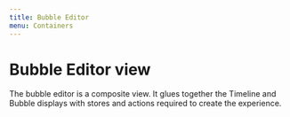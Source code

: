 ```yaml
---
title: Bubble Editor 
menu: Containers
---
```


# Bubble Editor view 

The bubble editor is a composite view. It glues together 
the Timeline and Bubble displays with stores and actions required 
to create the experience.



<Props of={BubbleEditor.WrappedComponent} />

<Playground>
  <Provider store={configureStore("https://incompetech.com/music/royalty-free/mp3-royaltyfree/Egmont%20Overture.mp3")}>
    <BubbleEditor />
  </Provider>
</Playground>
